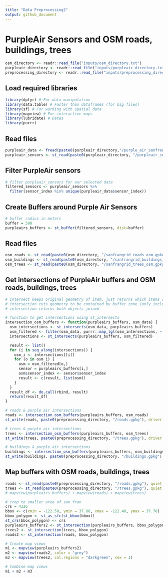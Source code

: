 ```yaml
---
title: "Data Preprocessing2"
output: github_document
---
```


# PurpleAir Sensors and OSM roads, buildings, trees

```r
osm_directory <- readr::read_file("inputs/osm_directory.txt")
purpleair_directory <- readr::read_file("inputs/purpleair_directory.txt")
preprocessing_directory <- readr::read_file("inputs/preprocessing_directory.txt")
```

## Load required libraries
```r
library(dplyr) # For data manipulation
library(data.table) # Faster than dataframes (for big files)
library(sf) # For working with spatial data
library(mapview) # For interactive maps
library(lubridate) # Dates
library(purrr) 
```

## Read files
```r
purpleair_data <- fread(paste0(purpleair_directory,"/purple_air_sanfran_2018-2019.csv"))
purpleair_sensors <- st_read(paste0(purpleair_directory, "/purpleair_sensors.gpkg"), quiet = TRUE)
```

## Filter PurpleAir sensors
```r
# filter purpleair_sensors for our selected data
filtered_sensors <- purpleair_sensors %>% 
  filter(sensor_index %in% unique(purpleair_data$sensor_index))
```

## Create Buffers around Purple Air Sensors
```r
# buffer radius in meters
buffer = 500
purpleairs_buffers <- st_buffer(filtered_sensors, dist=buffer)
```

## Read files
```r
osm_roads <- st_read(paste0(osm_directory, "/sanfrangrid_roads_osm.gpkg"), quiet = TRUE)
osm_buildings <- st_read(paste0(osm_directory, "/sanfrangrid_buildings_osm.gpkg"), quiet = TRUE)
osm_trees <- st_read(paste0(osm_directory, "/sanfrangrid_trees_osm.gpkg"), quiet = TRUE)
```

## Get intersections of PurpleAir buffers and OSM roads, buildings, trees
```r
# intersect keeps original geometry of item, just returns which items overlap
# intersection cuts geometry to be contained by buffer zone (only includes overlapping parts)
# intersection returns both objects joined

# function to get intersections using st_intersects
intersection_osm_buffers <- function(purpleairs_buffers, osm_data) {
  osm_intersections <- st_intersects(osm_data, purpleairs_buffers)
  osm_filtered <- filter(osm_data, purrr::map_lgl(osm_intersections, ~!purrr::is_empty(.x)))
  intersections <- st_intersects(purpleairs_buffers, osm_filtered)

  result <- list()
  for (i in seq_along(intersections)) {
    osm_i <- intersections[[i]]
    for (o in osm_i) {
      osm = osm_filtered[o,]
      sensor = purpleairs_buffers[i,]
      osm$sensor_index <- sensor$sensor_index
      result <- c(result, list(osm))
    }
  }
  result_df <- do.call(rbind, result)
  return(result_df)
}

# roads & purple air intersections
roads <- intersection_osm_buffers(purpleairs_buffers, osm_roads)
st_write(roads, paste0(preprocessing_directory, "/roads.gpkg"), driver = "GPKG", append=FALSE)

# trees & purple air intersections
trees <- intersection_osm_buffers(purpleairs_buffers, osm_trees)
st_write(trees, paste0(preprocessing_directory, "/trees.gpkg"), driver = "GPKG", append=FALSE)

# buildings & purple air intersections
buildings <- intersection_osm_buffers(purpleairs_buffers, osm_buildings)
st_write(buildings, paste0(preprocessing_directory, "/buildings.gpkg"), driver = "GPKG", append=FALSE)
```

## Map buffers with OSM roads, buildings, trees
```r
roads <- st_read(paste0(preprocessing_directory, "/roads.gpkg"), quiet = TRUE)
trees <- st_read(paste0(preprocessing_directory, "/trees.gpkg"), quiet = TRUE)
# mapview(purpleairs_buffers) + mapview(roads) + mapview(trees)

# crop to smaller area of san fran
crs = 4326
bbox <- c(xmin = -122.50, ymin = 37.80, xmax = -122.40, ymax = 37.70)
bbox_polygon <- st_as_sfc(st_bbox(bbox))
st_crs(bbox_polygon) <- crs
purpleairs_buffers2 <- st_intersection(purpleairs_buffers, bbox_polygon)
trees2 <- st_intersection(trees, bbox_polygon)
roads2 <- st_intersection(roads, bbox_polygon)

# Create map views
m1 <- mapview(purpleairs_buffers2)
m2 <- mapview(roads2, color = "grey")
m3 <- mapview(trees2, col.regions = "darkgreen", cex = 1)

# Combine map views
m1 + m2 + m3
```